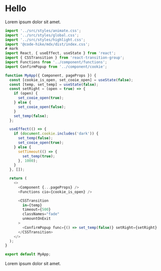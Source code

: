 
# Hello

Lorem ipsum dolor sit amet.

```javascript _app.js focus=38:46
import '../src/styles/animate.css';
import '../src/styles/global.css';
import '../src/styles/highlight.css';
import '@code-hike/mdx/dist/index.css';
# mark
import React, { useEffect, useState } from 'react';
import { CSSTransition } from 'react-transition-group';
import Functions from '../component/functions';
import ConfirmPopup from '../component/cookie';

function MyApp({ Component, pageProps }) {
  const [cookie_is_open, set_cooie_open] = useState(false);
  const [temp, set_temp] = useState(false);
  const setRight = (open = true) => {
    if (open) {
      set_cooie_open(true);
    } else {
      set_cooie_open(false);
    }
    set_temp(false);
  };

  useEffect(() => {
    if (document.cookie.includes('dark')) {
      set_temp(false);
      set_cooie_open(true);
    } else {
      setTimeout(() => {
        set_temp(true);
      }, 1000);
    }
  }, []);

  return (
    <>
      <Component {...pageProps} />
      <Functions cio={cookie_is_open} />

      <CSSTransition
        in={temp}
        timeout={500}
        classNames="fade"
        unmountOnExit
      >
        <ConfirmPopup func={() => set_temp(false)} setRight={setRight} />
      </CSSTransition>
    </>
  );
}

export default MyApp;
```

Lorem ipsum dolor sit amet.

